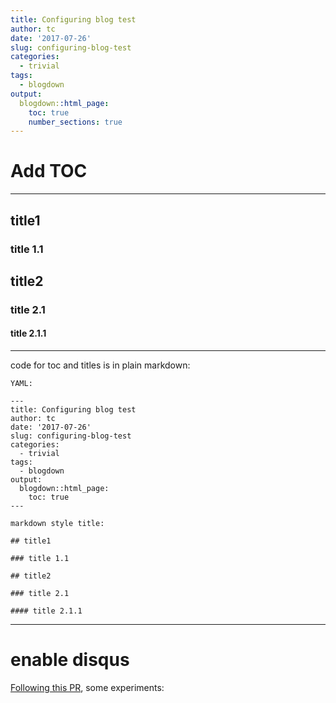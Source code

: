 ```yaml
---
title: Configuring blog test
author: tc
date: '2017-07-26'
slug: configuring-blog-test
categories:
  - trivial
tags:
  - blogdown
output:
  blogdown::html_page:
    toc: true
    number_sections: true
---
```


# Add TOC

***

## title1

### title 1.1

## title2

### title 2.1

#### title 2.1.1

***

code for toc and titles is in plain markdown:

```
YAML:

---
title: Configuring blog test
author: tc
date: '2017-07-26'
slug: configuring-blog-test
categories:
  - trivial
tags:
  - blogdown
output:
  blogdown::html_page:
    toc: true
---

markdown style title:

## title1

### title 1.1

## title2

### title 2.1

#### title 2.1.1
```

***

# enable disqus 

[Following this PR](https://github.com/yihui/hugo-xmin/pull/4), some experiments:



